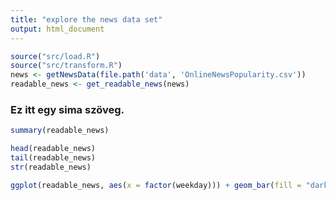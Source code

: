 ```yaml
---
title: "explore the news data set"
output: html_document
---
```


```r
source("src/load.R")
source("src/transform.R")
news <- getNewsData(file.path('data', 'OnlineNewsPopularity.csv'))
readable_news <- get_readable_news(news)
```
### Ez itt egy sima szöveg.

```r
summary(readable_news)
```


```r
head(readable_news)
tail(readable_news)
str(readable_news)
```

```r
ggplot(readable_news, aes(x = factor(weekday))) + geom_bar(fill = "darkblue")
```


